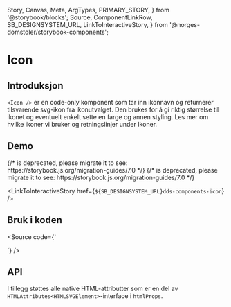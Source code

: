   Story,
  Canvas,
  Meta,
  ArgTypes,
  PRIMARY_STORY,
} from '@storybook/blocks';
  Source,
  ComponentLinkRow,
  SB_DESIGNSYSTEM_URL,
  LinkToInteractiveStory,
} from '@norges-domstoler/storybook-components';

<Meta of={IconStories} />

# Icon

<ComponentLinkRow
  docsHref="https://design.domstol.no/987b33f71/p/45ee25-icon"
  githubHref="https://github.com/domstolene/designsystem/tree/master/components/src/components/Icon"
/>

## Introduksjon

`<Icon />` er en code-only komponent som tar inn ikonnavn og returnerer tilsvarende svg-ikon fra <Link href="https://domstolene.github.io/designsystem/?path=/story/icons-overview--overview">ikonutvalget</Link>. Den brukes for å gi riktig størrelse til ikonet og eventuelt enkelt sette en farge og annen styling. Les mer om hvilke ikoner vi bruker og retningslinjer under <Link href="https://design.domstol.no/987b33f71/p/4046f8-ikoner/b/60d80f">Ikoner</Link>.

## Demo

<Canvas>
  {/* <Story id="dds-components-icon--overview" /> is deprecated, please migrate it to <Story of={referenceToStory} /> see: https://storybook.js.org/migration-guides/7.0 */}

  <Story id="dds-components-icon--overview" />
</Canvas>

<Canvas>
  {/* <Story id="dds-components-icon--default" /> is deprecated, please migrate it to <Story of={referenceToStory} /> see: https://storybook.js.org/migration-guides/7.0 */}

  <Story id="dds-components-icon--default" />
</Canvas>

<LinkToInteractiveStory href={`${SB_DESIGNSYSTEM_URL}dds-components-icon`} />

## Bruk i koden

<Source
  code={`

<Icon icon={CloseIcon} />
`} />

## API

<ArgTypes story={PRIMARY_STORY} />

I tillegg støttes alle native HTML-attributter som er en del av `HTMLAttributes<HTMLSVGElement>`-interface i `htmlProps`.
